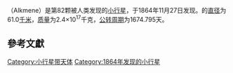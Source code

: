 {{Infobox Planet | discovery=yes | physical_characteristics = yes | bgcolour=#FFFFC0 |
 name=82 Alkmene
 | discoverer=[[Karl_Theodor_Robert_Luther|Karl Theodor Robert Luther]]
 | discovered=1864年11月27日
 | alt_names= 
 | mp_category=[[小行星带|小行星带]]
 | epoch=2006年12月31日 ([[儒略日|JD]] 2454100.5)
 | semimajor=412.890 [[Giga|G]][[metre|m]] (2.760 [[Astronomical_unit|AU]])
 | perihelion=320.232 Gm (2.141 AU)
 | aphelion=505.547 Gm (3.379 AU)
 | eccentricity=0.224
 | period=1674.795 [[日|d]] (4.59 [[Julian_year_(astronomy)|a]])
 | inclination=2.833[[degree_(angle)|°]]
 | asc_node=25.636°
 | arg_peri=110.371°
 | mean_anomaly=291.491°
 | avg_speed=17.70 km/[[second|s]]
 | dimensions=61.0 km
 | mass=2.4{{e|17}} [[kilogram|kg]]
 | density=? g/[[cubic_centimetre|cm³]]
 | surface_grav=0.0170 m/s²
 | escape_velocity=0.0322 km/s
 | rotation=? d
 | spectral_type=[[S-type_asteroid|S]]
 | abs_magnitude=8.40
 | albedo=0.208 <ref>{{cite web |url=http://www.psi.edu/pds/resource/albedo.html |title=存档副本 |accessdate=2007-02-18 |archive-date=2007-01-25 |archive-url=https://web.archive.org/web/20070125055650/http://www.psi.edu/pds/resource/albedo.html |dead-url=no }}</ref>
 | single_temperature=~168 [[kelvin|K]]}}
'''{{BASEPAGENAME}}'''（Alkmene）是第82颗被人类发现的[[小行星|小行星]]，于1864年11月27日发现。{{BASEPAGENAME}}的[[直径|直径]]为61.0[[千米|千米]]，[[质量|质量]]为2.4×10<sup>17</sup>千克，[[公转周期|公转周期]]为1674.795天。

== 參考文獻 ==

{{reflist}}
{{beltasteroid-stub}}

[[Category:小行星带天体|Category:小行星带天体]]
[[Category:1864年发现的小行星|Category:1864年发现的小行星]]